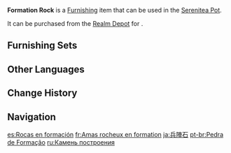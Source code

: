 {{Furnishing Infobox
|id             = 372210
|image          = Item Formation Rock.png
|category       = Landform
|subcategory    = Rock
|quality        = 3
|adeptal_energy = 20
|load           = 35
|reduced_load   = 24
|description    = The individual constituents of this rock cluster seem to be distributed in an orderly manner &mdash; almost as if they were soldiers standing in formation. Hence, it has been given the name "Formation Rock." First discovered near a [[Millelith]] camp, over time it has come to stand for the awesome will of the Millelith, faced with which "even rocks are compelled to fall in line."
|mention        = Millelith
|source1        = [[Realm Depot]]
}}
'''Formation Rock''' is a [[Furnishing]] item that can be used in the [[Serenitea Pot]].

It can be purchased from the [[Realm Depot]] for {{Item|Realm Currency|30|x=80}}.

==Furnishing Sets==
{{Craft Usage|type=Furnishing Set}}

==Other Languages==
{{Other Languages
|default_hidden = 1
|en      = Formation Rock
|zhs     = 兵阵石
|zhs_rm  = Bīng Zhèn Shí
|zht     = 兵陣石
|zht_rm  = Bīng Zhèn Shí
|ja      = 兵陣石
|ja_rm   = Heijinseki{{Assumed}}
|ko      = 병진석
|es      = Rocas en formación
|fr      = Amas rocheux en formation
|ru      = Камень построения
|th      = หินแนวรบ
|th_rm   = 
|vi      = Binh Trận Thạch
|de      = Formationsstein
|id      = Batu Formasi
|pt      = Pedra de Formação
|tr      = Nizami Kayalar
|it      = Formazione rocciosa
}}

==Change History==
{{Change History|1.5}}

==Navigation==
{{Furnishing Navbox|exterior}}

[[es:Rocas en formación]]
[[fr:Amas rocheux en formation]]
[[ja:兵陣石]]
[[pt-br:Pedra de Formação]]
[[ru:Камень построения]]